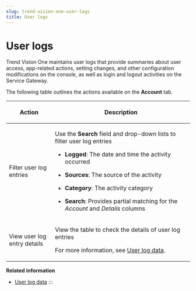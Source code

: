 ```yaml
---
slug: trend-vision-one-user-logs
title: User logs
---
```

# User logs

Trend Vision One maintains user logs that provide summaries about user access, app-related actions, setting changes, and other configuration modifications on the console, as well as login and logout activities on the Service Gateway.

The following table outlines the actions available on the **Account** tab.

<table>
<colgroup>
<col style="width: 25%" />
<col style="width: 75%" />
</colgroup>
<thead>
<tr>
<th><p>Action</p></th>
<th><p>Description</p></th>
</tr>
</thead>
<tbody>
<tr>
<td><p>Filter user log entries</p></td>
<td><p>Use the <strong>Search</strong> field and drop-down lists to filter user log entries</p>
<ul>
<li><p><strong>Logged</strong>: The date and time the activity occurred</p></li>
<li><p><strong>Sources</strong>: The source of the activity</p></li>
<li><p><strong>Category</strong>: The activity category</p></li>
<li><p><strong>Search</strong>: Provides partial matching for the <em>Account</em> and <em>Details</em> columns</p></li>
</ul></td>
</tr>
<tr>
<td><p>View user log entry details</p></td>
<td><p>View the table to check the details of user log entries</p>
<p>For more information, see <a href="trend-vision-one-user-log-data">User log data</a>.</p></td>
</tr>
</tbody>
</table>

**Related information**

- [User log data](user-log-data.md "Trend Vision One maintains user logs that provide summaries about user access, app-related actions, setting changes, and other configuration modifications on the console, as well as login and logout activities on the Service Gateway.")
:::
